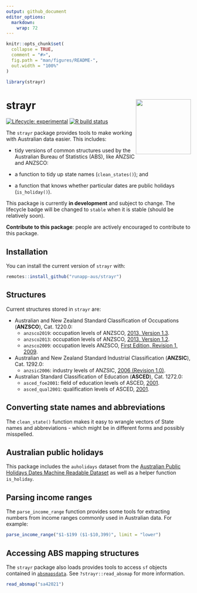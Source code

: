 ```yaml
---
output: github_document
editor_options: 
  markdown: 
    wrap: 72
---
```


<!-- README.md is generated from README.Rmd. Please edit that file -->

```r
knitr::opts_chunk$set( 
  collapse = TRUE,
  comment = "#>",
  fig.path = "man/figures/README-",
  out.width = "100%"
)

library(strayr)

```

# strayr <img src="man/figures/logo.png" align="right" style="height:150px"/>

<!-- badges: start -->

[![Lifecycle:
experimental](https://img.shields.io/badge/lifecycle-experimental-orange.svg)](https://www.tidyverse.org/lifecycle/#experimental)
[![R build
status](https://github.com/runapp-aus/strayr/workflows/R-CMD-check/badge.svg)](https://github.com/runapp-aus/strayr/actions)

<!-- badges: end -->

The `strayr` package provides tools to make working with Australian
data easier. This includes:

-   tidy versions of common structures used by the Australian Bureau of
    Statistics (ABS), like ANZSIC and ANZSCO:

-   a function to tidy up state names (`clean_states()`); and

-   a function that knows whether particular dates are public holidays
    (`is_holiday()`).

This package is currently **in development** and subject to change. The
lifecycle badge will be changed to `stable` when it is stable (should be
relatively soon).

**Contribute to this package**: people are actively encouraged to
contribute to this package.

## Installation

You can install the current version of `strayr` with:

``` r
remotes::install_github("runapp-aus/strayr")
```

## Structures

Current structures stored in `strayr` are:

- Australian and New Zealand Standard Classification of Occupations (**ANZSCO**), Cat. 1220.0:  
    - `anzsco2019`: occupation levels of ANZSCO, [2013, Version 1.3](https://www.abs.gov.au/AUSSTATS/abs@.nsf/allprimarymainfeatures/FCC055588D3EBA19CA2584A8000E7889?opendocument).
    - `anzsco2013`: occupation levels of ANZSCO, [2013, Version 1.2](https://www.abs.gov.au/AUSSTATS/abs@.nsf/allprimarymainfeatures/4AF138F6DB4FFD4BCA2571E200096BAD?opendocument).
    - `anzsco2009`: occupation levels ANZSCO, [First Edition, Revision 1, 2009](https://www.abs.gov.au/AUSSTATS/abs@.nsf/DetailsPage/1220.0First%20Edition,%20Revision%201?OpenDocument).
- Australian and New Zealand Standard Industrial Classification (**ANZSIC**), Cat. 1292.0:
    - `anzsic2006`: industry levels of ANZSIC, [2006 (Revision 1.0)](https://www.abs.gov.au/ausstats/abs@.nsf/0/20C5B5A4F46DF95BCA25711F00146D75?opendocument).
- Australian Standard Classification of Education (**ASCED**), Cat. 1272.0:
    - `asced_foe2001`: field of education levels of ASCED, [2001](https://www.abs.gov.au/ausstats/abs@.nsf/mf/1272.0).
    - `asced_qual2001`: qualification levels of ASCED, [2001](https://www.abs.gov.au/ausstats/abs@.nsf/mf/1272.0).


## Converting state names and abbreviations

The `clean_state()` function makes it easy to wrangle vectors of State names and abbreviations - which might be in different forms and possibly
misspelled.

## Australian public holidays
This package includes the `auholidays` dataset from the [Australian Public Holidays Dates Machine Readable Dataset](https://data.gov.au/data/dataset/australian-holidays-machine-readable-dataset) as well as a helper function `is_holiday`.


## Parsing income ranges

The `parse_income_range` function provides some tools for extracting numbers from income ranges commonly used in Australian data. For example:

```r
parse_income_range("$1-$199 ($1-$10,399)", limit = "lower")
```

## Accessing ABS mapping structures

The `strayr` package also loads provides tools to access `sf` objects contained 
in [`absmapsdata`](https://github.com/wfmackey/absmapsdata). See `?strayr::read_absmap` for more information.

```r
read_absmap("sa42021")
```

